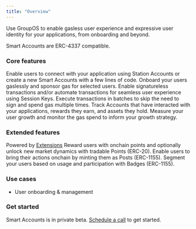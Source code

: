 ```yaml
---
title: "Overview"
---
```


Use GroupOS to enable gasless user experience and expressive user identity for your applications, from onboarding and beyond. 

Smart Accounts are ERC-4337 compatible.


### Core features
<AccordionGroup>
    <Accordion title="Log in with Station">
        Enable users to connect with your application using Station Accounts or create a new Smart Accounts with a few lines of code.
    </Accordion>
    <Accordion title="Gas Policies">
        Onboard your users gaslessly and sponsor gas for selected users.
    </Accordion>
    <Accordion title="Session Keys">
        Enable signatureless transactions and/or automate transactions for seamless user experience using Session Keys.
    </Accordion>
    <Accordion title="Batch Transactions">
        Execute transactions in batches to skip the need to sign and spend gas multiple times. 
    </Accordion>
    <Accordion title="Directory">
        Track Accounts that have interacted with your applications, rewards they earn, and assets they hold.
    </Accordion>
    <Accordion title="Analytics">
        Measure your user growth and monitor the gas spend to inform your growth strategy.
    </Accordion>
</AccordionGroup>

### Extended features
Powered by <a href="/smart-accounts/overview">Extensions</a>
<AccordionGroup>
    <Accordion title="Points">
        Reward users with onchain points and optionally unlock new market dynamics with tradable Points (ERC-20).
    </Accordion>
    <Accordion title="Posts">
        Enable users to bring their actions onchain by minting them as Posts (ERC-1155).
    </Accordion>
    <Accordion title="Badges">
        Segment your users based on usage and participation with Badges (ERC-1155).
    </Accordion>
</AccordionGroup>


### Use cases
- User onboarding & management

### Get started
Smart Accounts is in private beta. <a href="https://calendly.com/fakepixels/station-partnerships?back=1&month=2023-10">Schedule a call</a> to get started.
